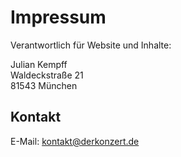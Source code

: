 # Impressum

Verantwortlich für Website und Inhalte:

Julian Kempff  
Waldeckstraße 21  
81543 München

## Kontakt

E-Mail: <a href="mailto:kontakt@derkonzert.de">kontakt@derkonzert.de</a>
